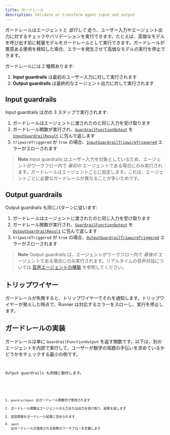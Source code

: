 ```yaml
---
title: ガードレール
description: Validate or transform agent input and output
---
```



ガードレールはエージェントと _並行して_ 走り、ユーザー入力やエージェント出力に対するチェックやバリデーションを実行できます。たとえば、高価なモデルを呼び出す前に軽量モデルをガードレールとして実行できます。ガードレールが悪意ある使用を検知した場合、エラーを発生させて高価なモデルの実行を停止できます。

ガードレールには 2 種類あります:

1. **Input guardrails** は最初のユーザー入力に対して実行されます
2. **Output guardrails** は最終的なエージェント出力に対して実行されます

## Input guardrails

Input guardrails は次の 3 ステップで実行されます:

1. ガードレールはエージェントに渡されたのと同じ入力を受け取ります
2. ガードレール関数が実行され、[`GuardrailFunctionOutput`](/openai-agents-js/openai/agents/interfaces/guardrailfunctionoutput) を [`InputGuardrailResult`](/openai-agents-js/openai/agents/interfaces/inputguardrailresult) に包んで返します
3. `tripwireTriggered` が `true` の場合、[`InputGuardrailTripwireTriggered`](/openai-agents-js/openai/agents/classes/inputguardrailtripwiretriggered) エラーがスローされます

> **Note**
> Input guardrails はユーザー入力を対象としているため、エージェントがワークフロー内で _最初の_ エージェントである場合にのみ実行されます。ガードレールはエージェントごとに設定します。これは、エージェントごとに必要なガードレールが異なることが多いためです。

## Output guardrails

Output guardrails も同じパターンに従います:

1. ガードレールはエージェントに渡されたのと同じ入力を受け取ります
2. ガードレール関数が実行され、[`GuardrailFunctionOutput`](/openai-agents-js/openai/agents/interfaces/guardrailfunctionoutput) を [`OutputGuardrailResult`](/openai-agents-js/openai/agents/interfaces/outputguardrailresult) に包んで返します
3. `tripwireTriggered` が `true` の場合、[`OutputGuardrailTripwireTriggered`](/openai-agents-js/openai/agents/classes/outputguardrailtripwiretriggered) エラーがスローされます

> **Note**
> Output guardrails は、エージェントがワークフロー内で _最後の_ エージェントである場合にのみ実行されます。リアルタイムの音声対話については [音声エージェントの構築](/openai-agents-js/ja/guides/voice-agents/build#guardrails) を参照してください。

## トリップワイヤー

ガードレールが失敗すると、トリップワイヤーでそれを通知します。トリップワイヤーが発火した時点で、Runner は対応するエラーをスローし、実行を停止します。

## ガードレールの実装

ガードレールは単に `GuardrailFunctionOutput` を返す関数です。以下は、別のエージェントを内部で実行して、ユーザーが数学の宿題の手伝いを求めているかどうかをチェックする最小の例です。

<Code
  lang="typescript"
  code={inputGuardrailExample}
  title="Input guardrail example"
/>

Output guardrails も同様に動作します。

<Code
  lang="typescript"
  code={outputGuardrailExample}
  title="Output guardrail example"
/>

1. `guardrailAgent` はガードレール関数内で使用されます
2. ガードレール関数はエージェントの入力または出力を受け取り、結果を返します
3. 追加情報をガードレール結果に含められます
4. `agent` はガードレールが適用される実際のワークフローを定義します

